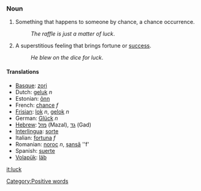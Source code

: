 === Noun ===
#Something that happens to someone by chance, a chance occurrence.
#:''The raffle is just a matter of luck''.
#A superstitious feeling that brings fortune or [[success]].
#:''He blew on the dice for luck''.

==== Translations ====
*[[Basque]]: [[zori]]
*Dutch: [[geluk]] ''n''
*Estonian: [[õnn]]
*French: [[chance]] ''f''
*[[Frisian]]: [[lok]] ''n'', [[gelok]] ''n''
*German: [[Glück]] ''n''
*[[Hebrew]]: [[מזל]] (Mazal), [[גד]] (Gad)
*[[Interlingua]]: [[sorte]]
*Italian: [[fortuna]] ''f''
*Romanian: [[noroc]] ''n'', [[şansă]] ''f'
*Spanish: [[suerte]]
*[[Volapük]]: [[läb]]

[[it:luck]]
[[Category:Positive words]]